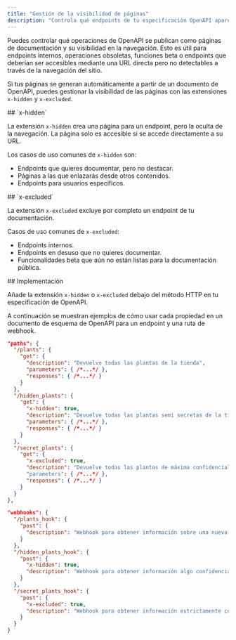 ```yaml
---
title: "Gestión de la visibilidad de páginas"
description: "Controla qué endpoints de tu especificación OpenAPI aparecen en la navegación de tu documentación"
---
```


Puedes controlar qué operaciones de OpenAPI se publican como páginas de documentación y su visibilidad en la navegación. Esto es útil para endpoints internos, operaciones obsoletas, funciones beta o endpoints que deberían ser accesibles mediante una URL directa pero no detectables a través de la navegación del sitio.

Si tus páginas se generan automáticamente a partir de un documento de OpenAPI, puedes gestionar la visibilidad de las páginas con las extensiones `x-hidden` y `x-excluded`.

<div id="x-hidden">
  ## `x-hidden`
</div>

La extensión `x-hidden` crea una página para un endpoint, pero la oculta de la navegación. La página solo es accesible si se accede directamente a su URL.

Los casos de uso comunes de `x-hidden` son:

- Endpoints que quieres documentar, pero no destacar.
- Páginas a las que enlazarás desde otros contenidos.
- Endpoints para usuarios específicos.

<div id="x-excluded">
  ## `x-excluded`
</div>

La extensión `x-excluded` excluye por completo un endpoint de tu documentación.

Casos de uso comunes de `x-excluded`:

- Endpoints internos.
- Endpoints en desuso que no quieres documentar.
- Funcionalidades beta que aún no están listas para la documentación pública.

<div id="implementation">
  ## Implementación
</div>

Añade la extensión `x-hidden` o `x-excluded` debajo del método HTTP en tu especificación de OpenAPI.

A continuación se muestran ejemplos de cómo usar cada propiedad en un documento de esquema de OpenAPI para un endpoint y una ruta de webhook.

```json {11, 19}
"paths": {
  "/plants": {
    "get": {
      "description": "Devuelve todas las plantas de la tienda",
      "parameters": { /*...*/ },
      "responses": { /*...*/ }
    }
  },
  "/hidden_plants": {
    "get": {
      "x-hidden": true,
      "description": "Devuelve todas las plantas semi secretas de la tienda",
      "parameters": { /*...*/ },
      "responses": { /*...*/ }
    }
  },
  "/secret_plants": {
    "get": {
      "x-excluded": true,
      "description": "Devuelve todas las plantas de máxima confidencialidad de la tienda (¡no publiques este endpoint!)"
      "parameters": { /*...*/ },
      "responses": { /*...*/ }
    }
  }
},
```

```json {9, 15}
"webhooks": {
  "/plants_hook": {
    "post": {
      "description": "Webhook para obtener información sobre una nueva planta añadida a la tienda",
    }
  },
  "/hidden_plants_hook": {
    "post": {
      "x-hidden": true,
      "description": "Webhook para obtener información algo confidencial sobre una nueva planta añadida a la tienda",
    }
  },
  "/secret_plants_hook": {
    "post": {
      "x-excluded": true,
      "description": "Webhook para obtener información estrictamente confidencial sobre una nueva planta añadida a la tienda (¡no publiques este endpoint!)"
    }
  }
}
```